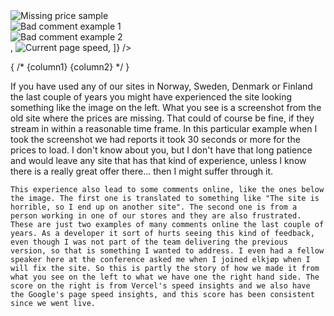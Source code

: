 
<TwoColumns>
    <Column title="From this">
      <div className="relative grid grid-rows-[40%_1fr_1fr] h-3/4 min-h-0 overflow-hidden">
        <div className="mx-auto flex flex-row justify-center min-h-0">
          <Image
            src={MissingPrices}
            alt="Missing price sample"
            className="object-contain min-h-0"
          />
        </div>
        <div className="flex flex-row justify-center mx-auto">
          <Image
            src={Comment1}
            alt="Bad comment example 1"
            className="object-contain"
          />
        </div>
        <div className="flex flex-row justify-center mx-auto">
          <Image
            src={Comment2}
            alt="Bad comment example 2"
            className="object-contain"
          />
        </div>
      </div>
    </Column>
    <Column title="To this">
      <div className="mx-auto flex flex-row justify-center">
        <ImageSwitch
          images={[
            <Image
              key={SpeedInsights.src}
              src={SpeedInsights}
              alt="Current speed insights"
            />,
            <Image
              key={PageSpeed.src}
              src={PageSpeed}
              alt="Current page speed"
            />,
          ]}
        />
      </div>
    </Column>
</TwoColumns>

{
  /* <Column title={titleColumn1}>{column1}</Column>
<Column title={titleColumn2}>{column2}</Column> */
}

  <Notes>
    If you have used any of our sites in Norway, Sweden, Denmark or Finland the last couple of years you might have experienced the site looking something like the image on the left. What you see is a screenshot from the old site where the prices are missing. That could of course be fine, if they stream in within a reasonable time frame. In this particular example when I took the screenshot we had reports it took 30 seconds or more for the prices to load. I don't know about you, but I don't have that long patience and would leave any site that has that kind of experience, unless I know there is a really great offer there... then I might suffer through it.

    This experience also lead to some comments online, like the ones below the image. The first one is translated to something like "The site is horrible, so I end up on another site". The second one is from a person working in one of our stores and they are also frustrated. These are just two examples of many comments online the last couple of years. As a developer it sort of hurts seeing this kind of feedback, even though I was not part of the team delivering the previous version, so that is something I wanted to address. I even had a fellow speaker here at the conference asked me when I joined elkjøp when I will fix the site. So this is partly the story of how we made it from what you see on the left to what we have one the right hand side. The score on the right is from Vercel's speed insights and we also have the Google's page speed insights, and this score has been consistent since we went live.

  </Notes>